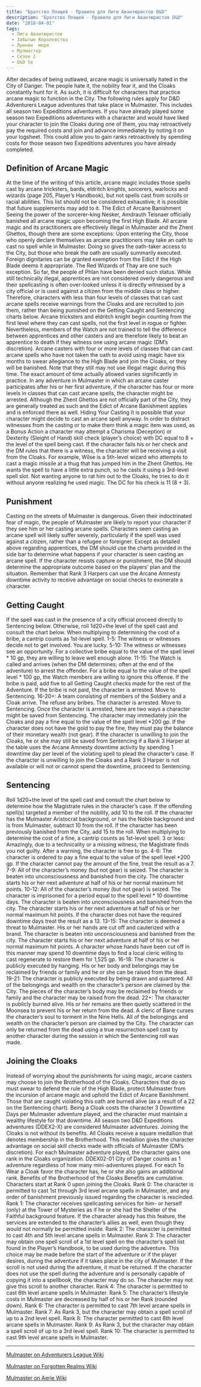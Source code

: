 ```yaml
---
title: "Братство Плащей - Правила для Лиги Авантюристов D&D"
description: "Братство Плащей - Правила для Лиги Авантюристов D&D"
date: "2018-04-01"
tags:
  - Лига Авантюристов
  - Забытые Королевства
  - Лунное  море
  - Мулмастер
  - Cезон 2
  - D&D 5e
---
```


After decades of being outlawed, arcane magic is universally hated in the City of Danger. The people hate it, the nobility fear it, and the Cloaks constantly hunt for it. As such, it is difficult for characters that practice arcane magic to function in the City. The following rules apply for D&D Adventurers League adventures that take place in Mulmaster. This includes all season two Expeditions adventures. If you have already played some season two Expeditions adventures with a character and would have liked your character to join the Cloaks during one of them, you may retroactively pay the required costs and join and advance immediately by noting it on your logsheet. This could allow you to gain ranks retroactively by spending costs for those season two Expeditions adventures you have already completed.

## Definition of Arcane Magic

At the time of the writing of this article, arcane magic includes those spells cast by arcane tricksters, bards, eldritch knights, sorcerers, warlocks and wizards (page 205, Player’s Handbook), but not spells cast from scrolls or racial abilities. This list should not be considered exhaustive; it is possible that future supplements may add to it. The Edict of Arcane Banishment Seeing the power of the sorcerer-king Nesker, Amdrauth Telsnaer officially banished all arcane magic upon becoming the first High Blade. All arcane magic and its practitioners are effectively illegal in Mulmaster and the Zhent Ghettos, though there are some exceptions: Upon entering the City, those who openly declare themselves as arcane practitioners may take an oath to cast no spell while in Mulmaster. Doing so gives the oath-taker access to the City, but those who break the oath are usually summarily executed. Foreign dignitaries can be granted exemption from the Edict if the High Blade deems it appropriate. The Red Wizards of Thay are one such exception. So far, the people of Phlan have been denied such status. While still technically illegal, apprentices are not considered overly dangerous and their spellcasting is often over-looked unless it is directly witnessed by a city official or is used against a citizen from the middle class or higher. Therefore, characters with less than four levels of classes that can cast arcane spells receive warnings from the Cloaks and are recruited to join them, rather than being punished on the Getting Caught and Sentencing charts below. Arcane tricksters and eldritch knight begin counting from the first level where they can cast spells, not the first level in rogue or fighter. Nevertheless, members of the Watch are not trained to tell the difference between apprentices and other casters and are therefore likely to beat an apprentice to death if they witness one using arcane magic (DM’s discretion). Arcane casters with four or more levels of classes that can cast arcane spells who have not taken the oath to avoid using magic have six months to swear allegiance to the High Blade and join the Cloaks, or they will be banished. Note that they still may not use illegal magic during this time. The exact amount of time actually allowed varies significantly in practice. In any adventure in Mulmaster in which an arcane caster participates after his or her first adventure, if the character has four or more levels in classes that can cast arcane spells, the character might be arrested. Although the Zhent Ghettos are not officially part of the City, they are generally treated as such and the Edict of Arcane Banishment applies and is enforced there as well. Hiding Your Casting It is possible that your character might decide to cast an arcane spell anyway. In order to distract witnesses from the casting or to make them think a magic item was used, as a Bonus Action a character may attempt a Charisma (Deception) or Dexterity (Sleight of Hand) skill check (player’s choice) with DC equal to 8 + the level of the spell being cast. If the character fails his or her check and the DM rules that there is a witness, the character will be receiving a visit from the Cloaks. For example, Wilse is a 5th-level wizard who attempts to cast a magic missile at a thug that has jumped him in the Zhent Ghettos. He wants the spell to have a little extra punch, so he casts it using a 3rd-level spell slot. Not wanting anyone to rat him out to the Cloaks, he tries to do it without anyone realizing he used magic. The DC for his check is 11 (8 + 3).

## Punishment

Casting on the streets of Mulmaster is dangerous. Given their indoctrinated fear of magic, the people of Mulmaster are likely to report your character if they see him or her casting arcane spells. Characters seen casting an arcane spell will likely suffer severely, particularly if the spell was used against a citizen, rather than a refugee or foreigner. Except as detailed above regarding apprentices, the DM should use the charts provided in the side bar to determine what happens if your character is seen casting an arcane spell. If the character resists capture or punishment, the DM should determine the appropriate outcome based on the players’ plan and the situation. Remember that Rank 3 Harpers can use the Arcane Amnesty downtime activity to receive advantage on social checks to exonerate a character.

## Getting Caught

If the spell was cast in the presence of a city official proceed directly to Sentencing below. Otherwise, roll 1d20+the level of the spell cast and consult the chart below. When multiplying to determining the cost of a bribe, a cantrip counts as 1st-level spell. 1-5: The witness or witnesses decide not to get involved. You are lucky. 5-10: The witness or witnesses see an opportunity. For a collective bribe equal to the value of the spell level \* 10 gp, they are willing to leave well enough alone. 11-15: The Watch is called and arrives (when the DM determines; often at the end of the adventure) to arrest the offender. For a bribe equal to the value of the spell level \* 100 gp, the Watch members are willing to ignore this offense. If the bribe is paid, add five to all Getting Caught checks made for the rest of the Adventure. If the bribe is not paid, the character is arrested. Move to Sentencing. 16-20+: A team consisting of members of the Soldiery and a Cloak arrive. The refuse any bribes. The character is arrested. Move to Sentencing. Once the character is arrested, here are two ways a character might be saved from Sentencing. The character may immediately join the Cloaks and pay a fine equal to the value of the spell level \*200 gp. If the character does not have the gold to pay the fine, they must pay the balance of their monetary wealth (not gear). If the character is unwilling to join the Cloaks, he or she may still be saved from Sentencing if a Rank 3 Harper at the table uses the Arcane Amnesty downtime activity by spending 1 downtime day per level of the violating spell to plead the character’s case. If the character is unwilling to join the Cloaks and a Rank 3 Harper is not available or will not or cannot spend the downtime, proceed to Sentencing.

## Sentencing

Roll 1d20+the level of the spell cast and consult the chart below to determine how the Magistrate rules in the character’s case. If the offending spell(s) targeted a member of the nobility, add 10 to the roll. If the character has the Mulmaster Aristocrat background, or has the Noble background and is from Mulmaster, subtract 10 from the roll. If the character has been previously banished from the City, add 15 to the roll. When multiplying to determine the cost of a fine, a cantrip counts as 1st-level spell. 3 or less: Amazingly, due to a technicality or a missing witness, the Magistrate finds you not guilty. After a warning, the character is free to go. 4-6: The character is ordered to pay a fine equal to the value of the spell level \*200 gp. If the character cannot pay the amount of the fine, treat the result as a 7. 7-9: All of the character’s money (but not gear) is seized. The character is beaten into unconsciousness and banished from the city. The character starts his or her next adventure at half of his or her normal maximum hit points. 10-12: All of the character’s money (but not gear) is seized. The character is imprisoned for a period equal to the spell level \* 10 downtime days. The character is beaten into unconsciousness and banished from the city. The character starts his or her next adventure at half of his or her normal maximum hit points. If the character does not have the required downtime days treat the result as a 13. 13-15: The character is deemed a threat to Mulmaster. His or her hands are cut off and cauterized with a brand. The character is beaten into unconsciousness and banished from the city. The character starts his or her next adventure at half of his or her normal maximum hit points. A character whose hands have been cut off in this manner may spend 10 downtime days to find a local cleric willing to cast regenerate to restore them for 1,525 gp. 16-18: The character is publicly executed by hanging. His or her body and belongings may be reclaimed by friends or family and he or she can be raised from the dead. 19-21: The character is publicly executed by being drawn and quartered. All of the belongings and wealth on the character’s person are claimed by the City. The pieces of the character’s body may be reclaimed by friends or family and the character may be raised from the dead. 22+: The character is publicly burned alive. His or her remains are then quietly scattered in the Moonsea to prevent his or her return from the dead. A cleric of Bane curses the character’s soul to torment in the Nine Hells. All of the belongings and wealth on the character’s person are claimed by the City. The character can only be returned from the dead using a true resurrection spell cast by another character during the session in which the Sentencing roll was made.

## Joining the Cloaks

Instead of worrying about the punishments for using magic, arcane casters may choose to join the Brotherhood of the Cloaks. Characters that do so must swear to defend the rule of the High Blade, protect Mulmaster from the incursion of arcane magic and uphold the Edict of Arcane Banishment. Those that are caught violating this oath are burned alive (as a result of a 22 on the Sentencing chart). Being a Cloak costs the character 3 Downtime Days per Mulmaster adventure played, and the character must maintain a wealthy lifestyle for that downtime. All season two D&D Expeditions adventures (DDEX2-X) are considered Mulmaster adventures. Joining the Cloaks is not without its benefits. All Cloaks receive a square medallion that denotes membership in the Brotherhood. This medallion gives the character advantage on social skill checks made with officials of Mulmaster (DM’s discretion). For each Mulmaster adventure played, the character gains one rank in the Cloaks organization. DDEX02-01 City of Danger counts as 1 adventure regardless of how many mini-adventures played. For each To Wear a Cloak favor the character has, he or she also gains an additional rank. Benefits of the Brotherhood of the Cloaks Benefits are cumulative. Characters start at Rank 0 upon joining the Cloaks. Rank 0: The character is permitted to cast 1st through 3rd level arcane spells in Mulmaster, and any order of banishment previously issued regarding the character is rescinded. Rank 1: The character receives spellcasting services for him- or herself (only) at the Tower of Mysteries as if he or she had the Shelter of the Faithful background feature. If the character already has this feature, the services are extended to the character’s allies as well, even though they would not normally be permitted inside. Rank 2: The character is permitted to cast 4th and 5th level arcane spells in Mulmaster. Rank 3: The character may obtain one spell scroll of a 1st level spell on the character’s spell list found in the Player’s Handbook, to be used during the adventure. This choice may be made before the start of the adventure or if the player desires, during the adventure if it takes place in the city of Mulmaster. If the scroll is not used during the adventure, it must be returned. If the character does not use the spell during the adventure and is personally capable of copying it into a spellbook, the character may do so. The character may not give this scroll to another character. Rank 4: The character is permitted to cast 6th level arcane spells in Mulmaster. Rank 5: The character’s lifestyle costs in Mulmaster are decreased by half of his or her Rank (rounded down). Rank 6: The character is permitted to cast 7th level arcane spells in Mulmaster. Rank 7: As Rank 3, but the character may obtain a spell scroll of up to a 2nd level spell. Rank 8: The character permitted to cast 8th level arcane spells in Mulmaster. Rank 9: As Rank 3, but the character may obtain a spell scroll of up to a 3rd level spell. Rank 10: The character is permitted to cast 9th level arcane spells in Mulmaster.

---

[Mulmaster on Adventurers League Wiki](https://adventurersleague.wikia.com/wiki/Mulmaster)

[Mulmaster on Forgotten Realms Wiki](https://forgottenrealms.wikia.com/wiki/Mulmaster)

[Mulmaster on Aerie Wiki](http://wiki.aerie.ru/wiki/%D0%9C%D1%83%D0%BB%D0%BC%D0%B0%D1%81%D1%82%D0%B5%D1%80)
